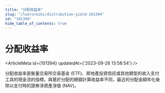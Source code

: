 ```yaml
---
title: "分配收益率"
slug: "/learn/wiki/distribution-yield-101394"
id: "101394"
hide_table_of_contents: true
---
```



# 分配收益率

<ArticleMeta id={101394} updatedAt={'2023-09-26 13:58:54'} />
<div className='border-solid border-b border-t-0 my-4 border-[var(--ifm-color-gray-300)]' />

分配收益率是衡量交易所交易基金 (ETF)、房地產投資信託或其他類型的收入支付工具的現金流的指標。與基於分配的總額計算收益率不同，最近的分配金額年化後除以支付時的證券淨資產淨值 (NAV)。
